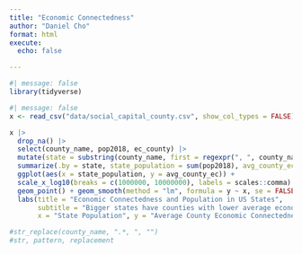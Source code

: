```yaml
---
title: "Economic Connectedness"
author: "Daniel Cho"
format: html
execute:
  echo: false

---
```



```r
#| message: false
library(tidyverse)
```

```r
#| message: false
x <- read_csv("data/social_capital_county.csv", show_col_types = FALSE)

x |>
  drop_na() |>
  select(county_name, pop2018, ec_county) |>
  mutate(state = substring(county_name, first = regexpr(", ", county_name)+1)) |>
  summarize(.by = state, state_population = sum(pop2018), avg_county_ec = mean(ec_county)) |>
  ggplot(aes(x = state_population, y = avg_county_ec)) +
  scale_x_log10(breaks = c(1000000, 10000000), labels = scales::comma) + 
  geom_point() + geom_smooth(method = "lm", formula = y ~ x, se = FALSE) +
  labs(title = "Economic Connectedness and Population in US States", 
       subtitle = "Bigger states have counties with lower average economic connectedness",
       x = "State Population", y = "Average County Economic Connectedness", caption = "Data: Opportunity Insights")
```
```r
#str_replace(county_name, ".*, ", "")
#str, pattern, replacement 

```

